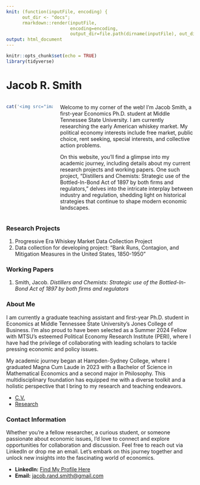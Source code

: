 ```yaml
---
knit: (function(inputFile, encoding) {
      out_dir <- "docs";
      rmarkdown::render(inputFile,
                        encoding=encoding,
                        output_dir=file.path(dirname(inputFile), out_dir))})
output: html_document
---
```


```r
knitr::opts_chunk$set(echo = TRUE)
library(tidyverse)
```

# Jacob R. Smith

<div style="display:flex;">

```r
cat('<img src="images/profile.jpg" alt="" style="width:500px;height:auto;border-radius:50%;box-shadow:0 0 10px rgba(0, 0, 0, 0.3);">')
```

<div style="margin-left:20px;">

Welcome to my corner of the web! I'm Jacob Smith, a first-year Economics Ph.D. student at Middle Tennessee State University. I am currently researching the early American whiskey market. My political economy interests include free market, public choice, rent seeking, special interests, and collective action problems.

On this website, you'll find a glimpse into my academic journey, including details about my current research projects and working papers. One such project, "Distillers and Chemists: Strategic use of the Bottled-In-Bond Act of 1897 by both firms and regulators," delves into the intricate interplay between industry and regulation, shedding light on historical strategies that continue to shape modern economic landscapes.

</div>
</div> 

### Research Projects

1.  Progressive Era Whiskey Market Data Collection Project
2.  Data collection for developing project: "Bank Runs, Contagion, and Mitigation Measures in the United States, 1850-1950”

### Working Papers

1.  Smith, Jacob. *Distillers and Chemists: Strategic use of the Bottled-In-Bond Act of 1897 by both firms and regulators*

### About Me

I am currently a graduate teaching assistant and first-year Ph.D. student in Economics at Middle Tennessee State University's Jones College of Business. I'm also proud to have been selected as a Summer 2024 Fellow with MTSU's esteemed Political Economy Research Institute (PERI), where I have had the privilege of collaborating with leading scholars to tackle pressing economic and policy issues.

My academic journey began at Hampden-Sydney College, where I graduated Magna Cum Laude in 2023 with a Bachelor of Science in Mathematical Economics and a second major in Philosophy. This multidisciplinary foundation has equipped me with a diverse toolkit and a holistic perspective that I bring to my research and teaching endeavors.

-   [C.V.](cv.html)
-   [Research](research.html)

### Contact Information

Whether you're a fellow researcher, a curious student, or someone passionate about economic issues, I'd love to connect and explore opportunities for collaboration and discussion. Feel free to reach out via LinkedIn or drop me an email. Let's embark on this journey together and unlock new insights into the fascinating world of economics.

-   **LinkedIn:** [Find My Profile Here](https://www.linkedin.com/in/jacobsmithr)
-   **Email:** [jacob.rand.smith\@gmail.com](mailto:jacob.rand.smith@gmail.com)